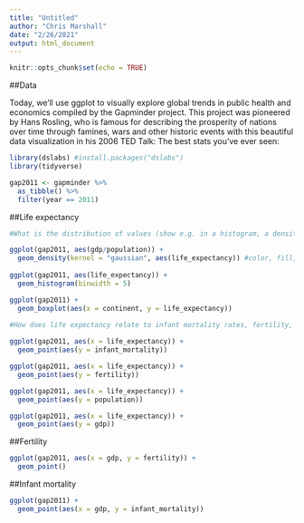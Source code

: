 ```yaml
---
title: "Untitled"
author: "Chris Marshall"
date: "2/26/2021"
output: html_document
---
```


```r
knitr::opts_chunk$set(echo = TRUE)
```

##Data

Today, we'll use ggplot to visually explore global trends in public health and economics compiled by the Gapminder project. This project was pioneered by Hans Rosling, who is famous for describing the prosperity of nations over time through famines, wars and other historic events with this beautiful data visualization in his 2006 TED Talk: The best stats you've ever seen:

```r
library(dslabs) #install.packages("dslabs")
library(tidyverse)
```

```r
gap2011 <- gapminder %>% 
  as_tibble() %>% 
  filter(year == 2011)
```

##Life expectancy

```r
#What is the distribution of values (show e.g. in a histogram, a density plot, or boxplot (or all three!)) and does that vary based on continent?

ggplot(gap2011, aes(gdp/population)) +
  geom_density(kernel = "gaussian", aes(life_expectancy)) #color, fill, group, linetype, size, weight  
    
ggplot(gap2011, aes(life_expectancy)) +
  geom_histogram(binwidth = 5) 

ggplot(gap2011) +
  geom_boxplot(aes(x = continent, y = life_expectancy))
  
#How does life expectancy relate to infant mortality rates, fertility, population size, or GDP? How many variables can you display on the same plot and is the most effective or visually appealing way to display the patterns?

ggplot(gap2011, aes(x = life_expectancy)) +
  geom_point(aes(y = infant_mortality))

ggplot(gap2011, aes(x = life_expectancy)) +
  geom_point(aes(y = fertility))

ggplot(gap2011, aes(x = life_expectancy)) +
  geom_point(aes(y = population))

ggplot(gap2011, aes(x = life_expectancy)) +
  geom_point(aes(y = gdp))
```


##Fertility

```r
ggplot(gap2011, aes(x = gdp, y = fertility)) +
  geom_point()
```


##Infant mortality

```r
ggplot(gap2011) +
  geom_point(aes(x = gdp, y = infant_mortality))
```


